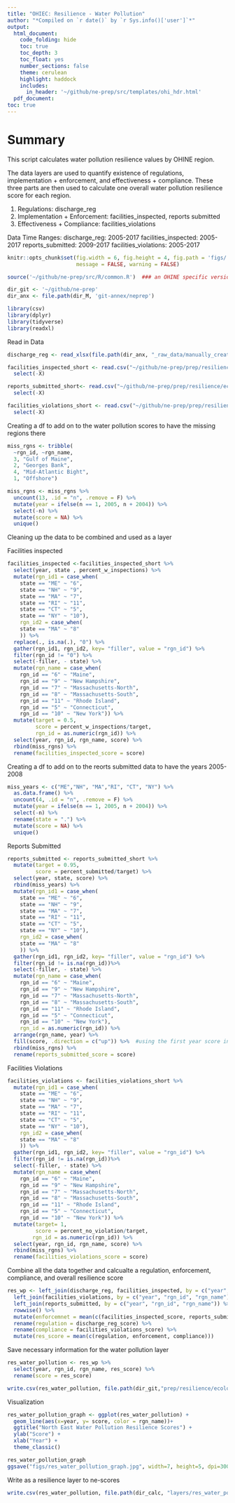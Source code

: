 ```yaml
---
title: "OHIEC: Resilience - Water Pollution"
author: "*Compiled on `r date()` by `r Sys.info()['user']`*"
output: 
  html_document:
    code_folding: hide
    toc: true
    toc_depth: 3
    toc_float: yes
    number_sections: false
    theme: cerulean
    highlight: haddock
    includes: 
      in_header: '~/github/ne-prep/src/templates/ohi_hdr.html'
  pdf_document:
toc: true
---
```


# Summary

This script calculates water pollution resilience values by OHINE region. 

The data layers are used to quantify existence of regulations, implementation + enforcement, and effectiveness + compliance. These three parts are then used to calculate one overall water pollution resilience score for each region. 

1. Regulations: discharge_reg
2. Implementation + Enforcement: facilities_inspected, reports submitted
3. Effectiveness + Compliance: facilities_violations

Data Time Ranges:
discharge_reg: 2005-2017
facilities_inspected: 2005-2017
reports_submitted: 2009-2017
facilities_violations: 2005-2017

``` r
knitr::opts_chunk$set(fig.width = 6, fig.height = 4, fig.path = 'figs/',
                      message = FALSE, warning = FALSE)

source('~/github/ne-prep/src/R/common.R')  ### an OHINE specific version of common.R

dir_git <- '~/github/ne-prep'
dir_anx <- file.path(dir_M, 'git-annex/neprep')

library(csv)
library(dplyr)
library(tidyverse)
library(readxl)
```


Read in Data
```r
discharge_reg <- read_xlsx(file.path(dir_anx, "_raw_data/manually_created/discharge_reg.xlsx"))

facilities_inspected_short <- read.csv("~/github/ne-prep/prep/resilience/ecological/water_pollution/data/facilities_inspected.csv") %>% 
  select(-X) 

reports_submitted_short<- read.csv("~/github/ne-prep/prep/resilience/ecological/water_pollution/data/reports_submitted.csv") %>% 
  select(-X)

facilities_violations_short <- read.csv("~/github/ne-prep/prep/resilience/ecological/water_pollution/data/facilities_violations.csv") %>% 
  select(-X)
```


Creating a df to add on to the water pollution scores to have the missing regions there 
```r
miss_rgns <- tribble(
  ~rgn_id, ~rgn_name,
  3, "Gulf of Maine",
  2, "Georges Bank",
  4, "Mid-Atlantic Bight",
  1, "Offshore") 

miss_rgns <- miss_rgns %>% 
  uncount(13, .id = "n", .remove = F) %>%
  mutate(year = ifelse(n == 1, 2005, n + 2004)) %>%
  select(-n) %>% 
  mutate(score = NA) %>% 
  unique()
```

Cleaning up the data to be combined and used as a layer

Facilities inspected
```r
facilities_inspected <-facilities_inspected_short %>% 
  select(year, state , percent_w_inspections) %>% 
  mutate(rgn_id1 = case_when(
    state == "ME" ~ "6", 
    state == "NH" ~ "9", 
    state == "MA" ~ "7",
    state == "RI" ~ "11",
    state == "CT" ~ "5",
    state == "NY" ~ "10"),
    rgn_id2 = case_when(
    state == "MA" ~ "8"
    )) %>% 
  replace(., is.na(.), "0") %>% 
  gather(rgn_id1, rgn_id2, key= "filler", value = "rgn_id") %>% 
  filter(rgn_id != "0") %>% 
  select(-filler, - state) %>% 
  mutate(rgn_name = case_when(
    rgn_id == "6" ~ "Maine", 
    rgn_id == "9" ~ "New Hampshire", 
    rgn_id == "7" ~ "Massachusetts-North",
    rgn_id == "8" ~ "Massachusetts-South",
    rgn_id == "11" ~ "Rhode Island",
    rgn_id == "5" ~ "Connecticut",
    rgn_id == "10" ~ "New York")) %>% 
  mutate(target = 0.5,
         score = percent_w_inspections/target,
         rgn_id = as.numeric(rgn_id)) %>% 
  select(year, rgn_id, rgn_name, score) %>% 
  rbind(miss_rgns) %>% 
  rename(facilities_inspected_score = score)
```


Creating a df to add on to the reorts submitted data to have the years 2005-2008
```r
miss_years <- c("ME","NH", "MA","RI", "CT", "NY") %>% 
  as.data.frame() %>% 
  uncount(4, .id = "n", .remove = F) %>%
  mutate(year = ifelse(n == 1, 2005, n + 2004)) %>%
  select(-n) %>% 
  rename(state = ".") %>% 
  mutate(score = NA) %>% 
  unique()
```

Reports Submitted
```r
reports_submitted <- reports_submitted_short %>% 
  mutate(target = 0.95,
         score = percent_submitted/target) %>%
  select(year, state, score) %>% 
  rbind(miss_years) %>% 
  mutate(rgn_id1 = case_when(
    state == "ME" ~ "6", 
    state == "NH" ~ "9", 
    state == "MA" ~ "7",
    state == "RI" ~ "11",
    state == "CT" ~ "5",
    state == "NY" ~ "10"),
    rgn_id2 = case_when(
    state == "MA" ~ "8"
    )) %>% 
  gather(rgn_id1, rgn_id2, key= "filler", value = "rgn_id") %>% 
  filter(rgn_id != is.na(rgn_id))%>% 
  select(-filler, - state) %>% 
  mutate(rgn_name = case_when(
    rgn_id == "6" ~ "Maine", 
    rgn_id == "9" ~ "New Hampshire", 
    rgn_id == "7" ~ "Massachusetts-North",
    rgn_id == "8" ~ "Massachusetts-South",
    rgn_id == "11" ~ "Rhode Island",
    rgn_id == "5" ~ "Connecticut",
    rgn_id == "10" ~ "New York"),
    rgn_id = as.numeric(rgn_id)) %>% 
  arrange(rgn_name, year) %>% 
  fill(score, .direction = c("up")) %>%  #using the first year score in 2009 as the score for 2005-2008
  rbind(miss_rgns) %>% 
  rename(reports_submitted_score = score)
```

Facilities Violations
```r
facilities_violations <- facilities_violations_short %>% 
  mutate(rgn_id1 = case_when(
    state == "ME" ~ "6", 
    state == "NH" ~ "9", 
    state == "MA" ~ "7",
    state == "RI" ~ "11",
    state == "CT" ~ "5",
    state == "NY" ~ "10"),
    rgn_id2 = case_when(
    state == "MA" ~ "8"
    )) %>% 
  gather(rgn_id1, rgn_id2, key= "filler", value = "rgn_id") %>% 
  filter(rgn_id != is.na(rgn_id))%>% 
  select(-filler, - state) %>% 
  mutate(rgn_name = case_when(
    rgn_id == "6" ~ "Maine", 
    rgn_id == "9" ~ "New Hampshire", 
    rgn_id == "7" ~ "Massachusetts-North",
    rgn_id == "8" ~ "Massachusetts-South",
    rgn_id == "11" ~ "Rhode Island",
    rgn_id == "5" ~ "Connecticut",
    rgn_id == "10" ~ "New York")) %>% 
  mutate(target= 1,
         score = percent_no_violation/target,
        rgn_id = as.numeric(rgn_id)) %>% 
  select(year, rgn_id, rgn_name, score) %>% 
  rbind(miss_rgns) %>% 
  rename(facilities_violations_score = score)
```

Combine all the data together and calcualte a regulation, enforcement, compliance, and overall resilience score

```r
res_wp <- left_join(discharge_reg, facilities_inspected, by = c("year", "rgn_id", "rgn_name")) %>% 
  left_join(facilities_violations, by = c("year", "rgn_id", "rgn_name")) %>% 
  left_join(reports_submitted, by = c("year", "rgn_id", "rgn_name")) %>% 
  rowwise() %>% 
  mutate(enforcemnet = mean(c(facilities_inspected_score, reports_submitted_score))) %>% 
  rename(regulation = discharge_reg_score) %>% 
  rename(compliance = facilities_violations_score) %>% 
  mutate(res_score = mean(c(regulation, enforcement, compliance)))
```

Save necessary information for the water pollution layer
```r
res_water_pollution <- res_wp %>% 
  select(year, rgn_id, rgn_name, res_score) %>% 
  rename(score = res_score)

write.csv(res_water_pollution, file.path(dir_git,"prep/resilience/ecological/water_pollution/data/res_water_pollution.csv"))
```

Visualization
```r
res_water_pollution_graph <- ggplot(res_water_pollution) +
  geom_line(aes(x=year, y= score, color = rgn_name))+
  ggtitle("North East Water Pollution Resilience Scores") +
  ylab("Score") +
  xlab("Year") +
  theme_classic() 

res_water_pollution_graph
ggsave("figs/res_water_pollution_graph.jpg", width=7, height=5, dpi=300)
```


Write as a resilience layer to ne-scores
```r
write.csv(res_water_pollution, file.path(dir_calc, "layers/res_water_pollution.csv"))
```



